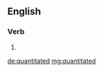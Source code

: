 ==English==

===Verb===
{{head|en}}

# {{en-past of|quantitate}}

[[de:quantitated]]
[[mg:quantitated]]